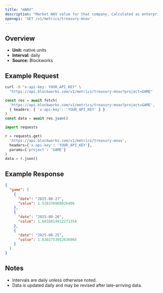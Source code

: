 ```yaml
---
title: "mNAV"
description: "Market NAV value for that company. Calculated as enterprise value / NAV"
openapi: 'GET /v1/metrics/treasury-mnav'
---
```


## Overview

- **Unit:** native units
- **Interval:** daily
- **Source:** Blockworks

## Example Request

<CodeGroup>

```bash cURL
curl -H "x-api-key: YOUR_API_KEY" \
  "https://api.blockworks.com/v1/metrics/treasury-mnav?project=GAME"
```

```typescript TypeScript
const res = await fetch(
  'https://api.blockworks.com/v1/metrics/treasury-mnav?project=GAME',
  { headers: { 'x-api-key': 'YOUR_API_KEY' } }
)
const data = await res.json()
```

```python Python
import requests

r = requests.get(
  'https://api.blockworks.com/v1/metrics/treasury-mnav',
  headers={'x-api-key': 'YOUR_API_KEY'},
  params={'project': 'GAME'}
)
data = r.json()
```

</CodeGroup>

## Example Response

```json
{
  "game": [
    {
      "date": "2025-08-27",
      "value": 1.528376968026406
    },
    {
      "date": "2025-08-26",
      "value": 1.6016814412271354
    },
    {
      "date": "2025-08-25",
      "value": 1.6302753052636965
    }
  ]
}
```

## Notes
- Intervals are daily unless otherwise noted.
- Data is updated daily and may be revised after late-arriving data.
